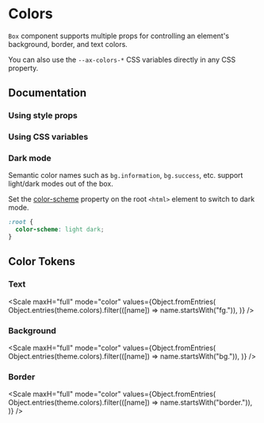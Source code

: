 
# Colors

`Box` component supports multiple props for controlling an element's background, border, and text colors.

You can also use the `--ax-colors-*` CSS variables directly in any CSS property.

## Documentation

### Using style props

<Demo component="styles/prop-usage" />

### Using CSS variables

<Demo component="styles/css-usage" />

### Dark mode

Semantic color names such as `bg.information`, `bg.success`, etc. support light/dark modes out of the box.

Set the [color-scheme](https://developer.mozilla.org/en-US/docs/Web/CSS/color-scheme) property on the root `<html>` element to switch to dark mode.

```css
:root {
  color-scheme: light dark;
}
```

## Color Tokens

### Text

<Scale
  maxH="full"
  mode="color"
  values={Object.fromEntries(
    Object.entries(theme.colors).filter(([name]) => name.startsWith("fg.")),
  )}
/>

### Background

<Scale
  maxH="full"
  mode="color"
  values={Object.fromEntries(
    Object.entries(theme.colors).filter(([name]) => name.startsWith("bg.")),
  )}
/>

### Border

<Scale
  maxH="full"
  mode="color"
  values={Object.fromEntries(
    Object.entries(theme.colors).filter(([name]) => name.startsWith("border.")),
  )}
/>
